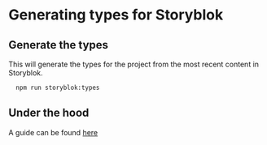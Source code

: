 <Meta title="04. Storyblok" />

# Generating types for Storyblok 

## Generate the types

This will generate the types for the project from the most recent content in Storyblok.

```bash
  npm run storyblok:types
```

## Under the hood

A guide can be found [here](https://www.storyblok.com/faq/how-can-i-utilize-typescript-in-my-storyblok-project)


